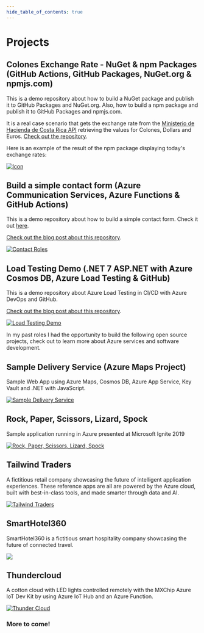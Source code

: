 ```yaml
---
hide_table_of_contents: true
---
```



# Projects

## Colones Exchange Rate - NuGet & npm Packages (GitHub Actions, GitHub Packages, NuGet.org & npmjs.com)

This is a demo repository about how to build a NuGet package and publish it to GitHub Packages and NuGet.org. Also, how to build a npm package and publish it to GitHub Packages and npmjs.com.

It is a real case scenario that gets the exchange rate from the [Ministerio de Hacienda de Costa Rica API](https://api.hacienda.go.cr/indicadores/tc) retrieving the values for Colones, Dollars and Euros.
[Check out the repository](https://github.com/dsanchezcr/ColonesExchangeRate).

Here is an example of the result of the npm package displaying today's exchange rates:

<ExchangeRates />

[![Icon](../../static/img/ColonesExchangeRate/Icon.png)](https://github.com/dsanchezcr/ColonesExchangeRate)

## Build a simple contact form (Azure Communication Services, Azure Functions & GitHub Actions)

This is a demo repository about how to build a simple contact form. Check it out [here](https://purple-sky-05cd51e0f.3.azurestaticapps.net/Index.html).

[Check out the blog post about this repository](https://xpirit.com/building-a-simple-contact-form).

[![Contact Roles](../../static/img/BuiltContactForm/ContactFormResult.jpg)](https://github.com/dsanchezcr/ContactFormWithAzure)

## Load Testing Demo (.NET 7 ASP.NET with Azure Cosmos DB, Azure Load Testing & GitHub)

This is a demo repository about Azure Load Testing in CI/CD with Azure DevOps and GitHub.

[Check out the blog post about this repository](https://xpirit.com/adding-load-testing-to-your-workflows).

[![Load Testing Demo](../../static/img/LoadTesting/LoadTestingWebApp.jpg)](https://github.com/dsanchezcr/LoadTestingDemo)

In my past roles I had the opportunity to build the following open source projects, check out to learn more about Azure services and software development.

## Sample Delivery Service (Azure Maps Project)

Sample Web App using Azure Maps, Cosmos DB, Azure App Service, Key Vault and .NET with JavaScript.

[![Sample Delivery Service](https://raw.githubusercontent.com/dsanchezcr/SampleDeliveryService/main/Images/App.gif)](https://github.com/dsanchezcr/SampleDeliveryService)

## Rock, Paper, Scissors, Lizard, Spock

Sample application running in Azure presented at Microsoft Ignite 2019

[![Rock, Paper, Scissors, Lizard, Spock](https://raw.githubusercontent.com/microsoft/RockPaperScissorsLizardSpock/main/Documents/Images/RPSLS.gif)](https://github.com/microsoft/RockPaperScissorsLizardSpock)

## Tailwind Traders

A fictitious retail company showcasing the future of intelligent application experiences. These reference apps are all are powered by the Azure cloud, built with best-in-class tools, and made smarter through data and AI.

[![Tailwind Traders](https://raw.githubusercontent.com/microsoft/TailwindTraders/master/Documents/Images/Logo.png)](https://github.com/microsoft/TailwindTraders)

## SmartHotel360

SmartHotel360 is a fictitious smart hospitality company showcasing the future of connected travel.

[![](https://raw.githubusercontent.com/microsoft/SmartHotel360/master/Documents/Images/Logo.png)](https://github.com/microsoft/SmartHotel360)

## Thundercloud

A cotton cloud with LED lights controlled remotely with the MXChip Azure IoT Dev Kit by using Azure IoT Hub and an Azure Function.

[![Thunder Cloud](https://raw.githubusercontent.com/dsanchezcr/Thundercloud/main/Images/Thundercloud.gif)](https://github.com/dsanchezcr/Thundercloud)

### More to come!